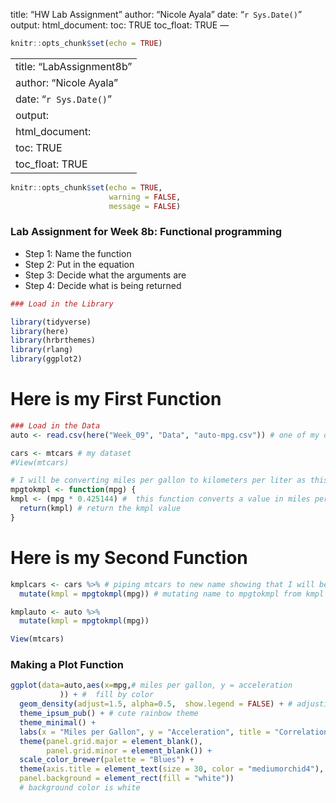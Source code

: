 
title: "HW Lab Assignment"
author: "Nicole Ayala"
date: "`r Sys.Date()`"
output: 
  html_document:
    toc: TRUE
    toc_float: TRUE
---

```r
knitr::opts_chunk$set(echo = TRUE)
```

---
title: "LabAssignment8b"
author: "Nicole Ayala"
date: "`r Sys.Date()`"
output: 
  html_document:
    toc: TRUE
    toc_float: TRUE
---

```r
knitr::opts_chunk$set(echo = TRUE,
                      warning = FALSE,
                      message = FALSE)
```

### Lab Assignment for Week 8b: Functional programming

- Step 1: Name the function
- Step 2: Put in the equation
- Step 3: Decide what the arguments are
- Step 4: Decide what is being returned

```r
### Load in the Library

library(tidyverse)
library(here)
library(hrbrthemes) 
library(rlang)
library(ggplot2)
```

# Here is my First Function
```r
### Load in the Data
auto <- read.csv(here("Week_09", "Data", "auto-mpg.csv")) # one of my datasets

cars <- mtcars # my dataset
#View(mtcars)

# I will be converting miles per gallon to kilometers per liter as this was a great way to measure that a vehicle can travel while consuming a certain amount of liters of gas per km (one liter of gas) km/L is a measurement of fuel economy
mpgtokmpl <- function(mpg) {
kmpl <- (mpg * 0.425144) #  this function converts a value in miles per gallon to kilometers per liter
  return(kmpl) # return the kmpl value
}
```

# Here is my Second Function
```r
kmplcars <- cars %>% # piping mtcars to new name showing that I will be converting m/g to km/l with function created
  mutate(kmpl = mpgtokmpl(mpg)) # mutating name to mpgtokmpl from kmpl

kmplauto <- auto %>%
  mutate(kmpl = mpgtokmpl(mpg))

View(mtcars)

```

### Making a Plot Function


```r
ggplot(data=auto,aes(x=mpg,# miles per gallon, y = acceleration
           )) + #  fill by color
  geom_density(adjust=1.5, alpha=0.5,  show.legend = FALSE) + # adjusting size
  theme_ipsum_pub() + # cute rainbow theme
  theme_minimal() +
  labs(x = "Miles per Gallon", y = "Acceleration", title = "Correlation of the Acceleration within Cars and their Amount of Gallon Used", subtitle = " None") + # title and subtitles + x and y axes
  theme(panel.grid.major = element_blank(),
        panel.grid.minor = element_blank()) +
  scale_color_brewer(palette = "Blues") +
  theme(axis.title = element_text(size = 30, color = "mediumorchid4"),
  panel.background = element_rect(fill = "white"))
  # background color is white
```

